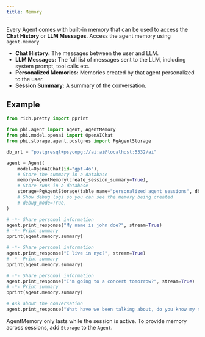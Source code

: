 ```yaml
---
title: Memory
---
```


Every Agent comes with built-in memory that can be used to access the **Chat History** or **LLM Messages**. Access the agent memory using `agent.memory`
- **Chat History:** The messages between the user and LLM.
- **LLM Messages:** The full list of messages sent to the LLM, including system prompt, tool calls etc.
- **Personalized Memories:** Memories created by that agent personalized to the user.
- **Session Summary:** A summary of the conversation.

## Example

```python memory.py
from rich.pretty import pprint

from phi.agent import Agent, AgentMemory
from phi.model.openai import OpenAIChat
from phi.storage.agent.postgres import PgAgentStorage

db_url = "postgresql+psycopg://ai:ai@localhost:5532/ai"

agent = Agent(
    model=OpenAIChat(id="gpt-4o"),
    # Store the summary in a database
    memory=AgentMemory(create_session_summary=True),
    # Store runs in a database
    storage=PgAgentStorage(table_name="personalized_agent_sessions", db_url=db_url),
    # Show debug logs so you can see the memory being created
    # debug_mode=True,
)

# -*- Share personal information
agent.print_response("My name is john doe?", stream=True)
# -*- Print summary
pprint(agent.memory.summary)

# -*- Share personal information
agent.print_response("I live in nyc?", stream=True)
# -*- Print summary
pprint(agent.memory.summary)

# -*- Share personal information
agent.print_response("I'm going to a concert tomorrow?", stream=True)
# -*- Print summary
pprint(agent.memory.summary)

# Ask about the conversation
agent.print_response("What have we been talking about, do you know my name?", stream=True)

```

<Warning>

AgentMemory only lasts while the session is active. To provide memory across sessions, add `Storage` to the `Agent`.

</Warning>
